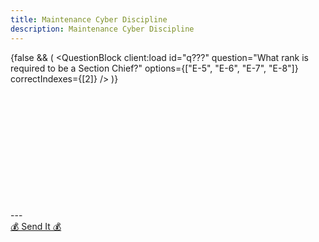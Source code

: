 ```yaml
---
title: Maintenance Cyber Discipline
description: Maintenance Cyber Discipline
---
```



{false && (
  <QuestionBlock
    client:load
    id="q???"
    question="What rank is required to be a Section Chief?"
    options={["E-5", "E-6", "E-7", "E-8"]}
    correctIndexes={[2]}
  />
)}

<div className="space-y-1 max-w-none">
  <QuestionBlock
    client:load
    id="q1"
    question="True or False: An &quot;attack surface&quot; consists of specific 
    access points where malware can be introduced or an adversary can gain access."
    options={["True", "False"]}
    correctIndexes={[0]}
  />
<br />
  <QuestionBlock
    client:load
    id="q2"
    question="A separation between the maintenance computer, weapon system, and outside 
    world is known as a/an _____."
    options={["attack surface", "air gap", "data cartridge", "none of these"]}
    correctIndexes={[1]}
  />
<br />
  <QuestionBlock
    client:load
    id="q3"
    question="A portable maintenance aid (PMA) is an example of a/an _____."
    options={["indirect-attached", "direct-attached"]}
    correctIndexes={[1]}
  />
<br />
<QuestionBlock
    client:load
    id="q4"
    question="True or False: Nuissance malware is intentional and targeted specifically 
    towards an Air Force system by an adversary."
    options={["True", "False"]}
    correctIndexes={[1]}
  />
<br />
  <QuestionBlock
    client:load
    id="q5"
    question="Identify an example of an attack surface on a computer:"
    options={["supply chain", "air gap media", "radio frequency", "all of these"]}
    correctIndexes={[3]}
  />
<br />
  <QuestionBlock
    client:load
    id="q6"
    question="True or False: Defense in Depth refers to the practice of using several defensive layers of protective measures to safeguard our weapons systems."
    options={["True", "False"]}
    correctIndexes={[0]}
  />
<br />
  <QuestionBlock
    client:load
    id="q7"
    question="Equipment risks include:"
    options={["shared user accounts", "unauthorized software", "software/hardware configuration changes", "lack of virus scanning", "all of these"]}
    correctIndexes={[4]}
  />
<br />
  <QuestionBlock
    client:load
    id="q8"
    question="True or False: Read-only is the safest media to use when controlling data transfer risk."
    options={["True", "False"]}
    correctIndexes={[0]}
  />
<br />
  <QuestionBlock
    client:load
    id="q9"
    question="True or False: It is ok to assume that external systems are clean becausne else should have already ran the scans."
    options={["True", "False"]}
    correctIndexes={[1]}
  />
<br />
  <QuestionBlock
    client:load
    id="q10"
    question="Which procedure applies to cellphone/mp3 player"
    options={["scan before use", "refrain from connecting to a PMA", "report incident immediately"]}
    correctIndexes={[1]}
  />
<br />
  <QuestionBlock
    client:load
    id="q11"
    question="Which procedure applies to notification of virus?"
    options={["scan before use", "refrain from connecting to a PMA", "report incident immediately"]}
    correctIndexes={[2]}
  />
<br />
  <QuestionBlock
    client:load
    id="q12"
    question="Which procedure applies to disc from manufacturer."
    options={["scan before use", "refrain from connecting to a PMA", "report incident immediately"]}
    correctIndexes={[0]}
  />
</div>
---

<div style={{
  marginTop: '3rem',
  textAlign: 'center'
}}>
  <a
    href="https://coff.ee/qtcbt"
    target="_blank"
    rel="noopener noreferrer"
    style={{
      display: 'inline-block',
      padding: '0.5rem 1rem',
      backgroundColor: '#FFDD00',
      color: '#000',
      fontWeight: 'bold',
      borderRadius: '0.375rem',
      textDecoration: 'none'
    }}
  >
    💰 Send It 💰
  </a>
</div>
